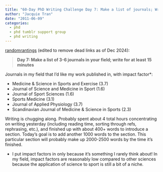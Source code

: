 ```yaml
---
title: "60-Day PhD Writing Challenge Day 7: Make a list of journals; Write for at least 15 minutes"
author: "Jacquie Tran"
date: "2011-06-09"
categories:
  - phd
  - phd tumblr support group
  - phd writing
---
```


<u>randomrantings</u> (edited to remove dead links as of Dec 2024):

> **Day 7: Make a list of 3-6 journals in your field; write for at least 15 minutes**

Journals in my field that I’d like my work published in, with impact factor*:

- Medicine & Science in Sports and Exercise (3.7)
- Journal of Science and Medicine in Sport (1.6)
- Journal of Sport Sciences (1.6)
- Sports Medicine (3.1)
- Journal of Applied Physiology (3.7)
- Scandinavian Journal of Medicine & Science in Sports (2.3)

Writing is chugging along. Probably spent about 4 total hours concentrating on writing yesterday (including reading time, sorting through refs, rephrasing, etc.), and finished up with about 400+ words to introduce a section. Today's goal is to add another 1000 words to the section. This particular section will probably make up 2000-2500 words by the time it's finished.

* I put impact factors in only because it's something I rarely think about! In my field, impact factors are reasonably low compared to other sciences because the application of science to sport is still a bit of a niche.
